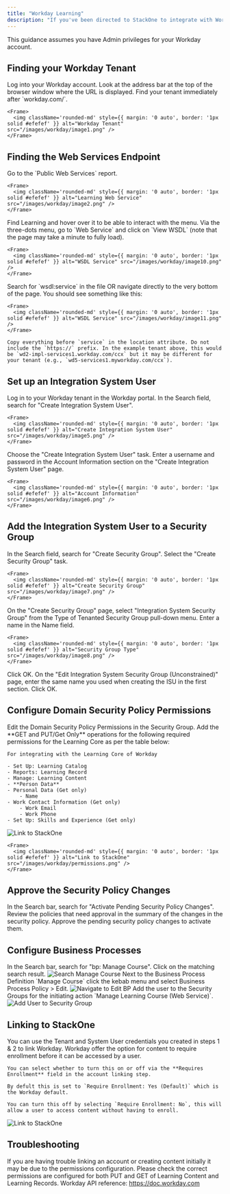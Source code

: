 ```yaml
---
title: "Workday Learning"
description: "If you've been directed to StackOne to integrate with Workday, the following steps will help you understand the process and any necessary actions to configure successful integration."
---
```



<Warning>
  This guidance assumes you have Admin privileges for your Workday account.
</Warning>

## Finding your Workday Tenant

<Steps>
  <Step title="Log into Workday">
    Log into your Workday account. Look at the address bar at the top of the browser window where the URL is displayed. Find your tenant immediately after `workday.com/`.

    <Frame>
      <img className='rounded-md' style={{ margin: '0 auto', border: '1px solid #efefef' }} alt="Workday Tenant" src="/images/workday/image1.png" />
    </Frame>
  </Step>
</Steps>

## Finding the Web Services Endpoint

<Steps>
  <Step title="Go to Public Web Services">
    Go to the `Public Web Services` report.

    <Frame>
      <img className='rounded-md' style={{ margin: '0 auto', border: '1px solid #efefef' }} alt="Learning Web Service" src="/images/workday/image2.png" />
    </Frame>
  </Step>

  <Step title="Find Learning">
    Find Learning and hover over it to be able to interact with the menu. Via the three-dots menu, go to `Web Service` and click on `View WSDL` (note that the page may take a minute to fully load).

    <Frame>
      <img className='rounded-md' style={{ margin: '0 auto', border: '1px solid #efefef' }} alt="WSDL Service" src="/images/workday/image10.png" />
    </Frame>

  </Step>

  <Step title="Search for wsdl:service">
    Search for `wsdl:service` in the file OR navigate directly to the very bottom of the page. You should see something like this:

    <Frame>
      <img className='rounded-md' style={{ margin: '0 auto', border: '1px solid #efefef' }} alt="WSDL Service" src="/images/workday/image11.png" />
    </Frame>

    Copy everything before `service` in the location attribute. Do not include the `https://` prefix. In the example tenant above, this would be `wd2-impl-services1.workday.com/ccx` but it may be different for your tenant (e.g., `wd5-services1.myworkday.com/ccx`).
  </Step>
</Steps>

## Set up an Integration System User

<Steps>
  <Step title="Search for Create Integration System User">
    Log in to your Workday tenant in the Workday portal. In the Search field, search for "Create Integration System User".

    <Frame>
      <img className='rounded-md' style={{ margin: '0 auto', border: '1px solid #efefef' }} alt="Create Integration System User" src="/images/workday/image5.png" />
    </Frame>
  </Step>

  <Step title="Choose the Task">
    Choose the "Create Integration System User" task.
  </Step>

  <Step title="Enter Account Information">
    Enter a username and password in the Account Information section on the "Create Integration System User" page.

    <Frame>
      <img className='rounded-md' style={{ margin: '0 auto', border: '1px solid #efefef' }} alt="Account Information" src="/images/workday/image6.png" />
    </Frame>
  </Step>

  <Step title="Click OK">
  </Step>
</Steps>

## Add the Integration System User to a Security Group

<Steps>
  <Step title="Search for Create Security Group">
    In the Search field, search for "Create Security Group". Select the "Create Security Group" task.

    <Frame>
      <img className='rounded-md' style={{ margin: '0 auto', border: '1px solid #efefef' }} alt="Create Security Group" src="/images/workday/image7.png" />
    </Frame>
  </Step>

  <Step title="Select Security Group Type">
    On the "Create Security Group" page, select "Integration System Security Group" from the Type of Tenanted Security Group pull-down menu. Enter a name in the Name field.

    <Frame>
      <img className='rounded-md' style={{ margin: '0 auto', border: '1px solid #efefef' }} alt="Security Group Type" src="/images/workday/image8.png" />
    </Frame>
  </Step>

  <Step title="Click OK">
    Click OK.
  </Step>

  <Step title="Edit Integration System Security Group">
    On the "Edit Integration System Security Group (Unconstrained)" page, enter the same name you used when creating the ISU in the first section. Click OK.

  </Step>
</Steps>

## Configure Domain Security Policy Permissions

<Steps>
  <Step title="Edit Permissions">
    Edit the Domain Security Policy Permissions in the Security Group. Add the **GET and PUT/Get Only** operations for the following required permissions for the Learning Core as per the table below:

    For integrating with the Learning Core of Workday

    - Set Up: Learning Catalog
    - Reports: Learning Record
    - Manage: Learning Content
    - **Person Data**
    - Personal Data (Get only)
        - Name
    - Work Contact Information (Get only)
        - Work Email
        - Work Phone
    - Set Up: Skills and Experience (Get only)
    
  <Frame>
  <img className='rounded-md' style={{ margin: '0 auto', border: '1px solid #efefef' }} alt="Link to StackOne" src="/images/workday/image12.png" />
  </Frame>
  </Step>
  <Step title="The Permissions Should Look as Follows">

    <Frame>
      <img className='rounded-md' style={{ margin: '0 auto', border: '1px solid #efefef' }} alt="Link to StackOne" src="/images/workday/permissions.png" />
    </Frame>
  </Step>

</Steps>

## Approve the Security Policy Changes

<Steps>
  <Step title="Search for Activate Pending Security Policy Changes">
    In the Search bar, search for "Activate Pending Security Policy Changes". Review the policies that need approval in the summary of the changes in the security policy. Approve the pending security policy changes to activate them.
  </Step>
</Steps>

## Configure Business Processes

<Steps>
  <Step title="Search for Manage Course Business Process">
    In the Search bar, search for "bp: Manage Course". Click on the matching search result.
    <Frame>
      <img className='rounded-md' style={{ margin: '0 auto', border: '1px solid #efefef' }} alt="Search Manage Course" src="/images/workday/bp-manage-course.png" />
    </Frame>
  </Step>


  <Step title="Navigate to Edit Business Process Policy">
    Next to the Business Process Definition `Manage Course` click the kebab menu and select Business Process Policy > Edit.
    <Frame>
      <img className='rounded-md' style={{ margin: '0 auto', border: '1px solid #efefef' }} alt="Navigate to Edit BP" src="/images/workday/navigate-edit-bp.png" />
    </Frame>
  </Step>

  <Step title="Edit Business Process Policy">
    Add the user to the Security Groups for the initiating action `Manage Learning Course (Web Service)`.
    <Frame>
      <img className='rounded-md' style={{ margin: '0 auto', border: '1px solid #efefef' }} alt="Add User to Security Group" src="/images/workday/add-user-to-sg.png" />
    </Frame>
  </Step>
</Steps>

## Linking to StackOne


<Steps>
  <Step title="Linking to StackOne">
    You can use the Tenant and System User credentials you created in steps 1 & 2 to link Workday.
  </Step>
  <Step title="Requires Enrollment">
    Workday offer the option for content to require enrollment before it can be accessed by a user. 
    
    You can select whether to turn this on or off via the **Requires Enrollment** field in the account linking step. 
    
    By defult this is set to `Require Enrollment: Yes (Default)` which is the Workday default. 
    
    You can turn this off by selecting `Require Enrollment: No`, this will allow a user to access content without having to enroll.
  </Step>
</Steps>

<Frame>
  <img className='rounded-md' style={{ margin: '0 auto', border: '1px solid #efefef' }} alt="Link to StackOne" src="/images/workday/image9.png" />
</Frame>


## Troubleshooting
<Steps>
  <Step title="Linking Account or Unable to Create Content Initially">
      If you are having trouble linking an account or creating content initially it may be due to the permissions configuration. 
      Please check the correct permissions are configured for both PUT and GET of Learning Content and Learning Records.
  </Step>

</Steps>

<IntegrationFooter />

<Card title="Useful Links" icon="link" href="/content/components/card-group">
  Workday API reference: <a href="https://doc.workday.com">https://doc.workday.com</a>
</Card>
